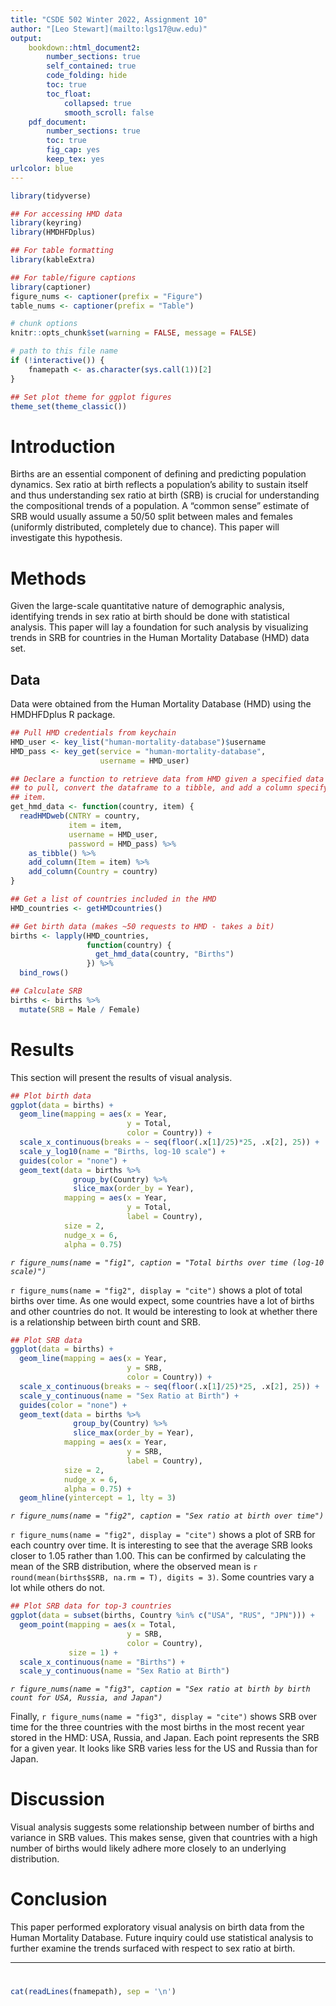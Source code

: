 ```yaml
---
title: "CSDE 502 Winter 2022, Assignment 10"
author: "[Leo Stewart](mailto:lgs17@uw.edu)"
output: 
    bookdown::html_document2:
        number_sections: true
        self_contained: true
        code_folding: hide
        toc: true
        toc_float:
            collapsed: true
            smooth_scroll: false
    pdf_document:
        number_sections: true
        toc: true
        fig_cap: yes
        keep_tex: yes
urlcolor: blue 
---
```


<!--these following settings control width and also make a DIV tag for black outlines for figures-->
<style type="text/css">
.main-container {
  max-width: 2400px !important;
  margin-left: auto;
  margin-right: auto;
}
</style>

<style>
.outline {
   background-color: #000000;
   padding:1px;
   display: inline-block;
}
</style>

```r
library(tidyverse)

## For accessing HMD data
library(keyring)
library(HMDHFDplus)

## For table formatting
library(kableExtra)

## For table/figure captions
library(captioner)
figure_nums <- captioner(prefix = "Figure")
table_nums <- captioner(prefix = "Table")

# chunk options
knitr::opts_chunk$set(warning = FALSE, message = FALSE)

# path to this file name
if (!interactive()) {
    fnamepath <- as.character(sys.call(1))[2]
}

## Set plot theme for ggplot figures
theme_set(theme_classic())
```

# Introduction
Births are an essential component of defining and predicting population dynamics. Sex ratio at birth reflects a population's ability to sustain itself and thus understanding sex ratio at birth (SRB) is crucial for understanding the compositional trends of a population. A "common sense" estimate of SRB would usually assume a 50/50 split between males and females (uniformly distributed, completely due to chance). This paper will investigate this hypothesis.

# Methods
Given the large-scale quantitative nature of demographic analysis, identifying trends in sex ratio at birth should be done with statistical analysis. This paper will lay a foundation for such analysis by visualizing trends in SRB for countries in the Human Mortality Database (HMD) data set.

## Data
Data were obtained from the Human Mortality Database (HMD) using the HMDHFDplus R package.

```r
## Pull HMD credentials from keychain
HMD_user <- key_list("human-mortality-database")$username
HMD_pass <- key_get(service = "human-mortality-database", 
                    username = HMD_user)

## Declare a function to retrieve data from HMD given a specified data item 
## to pull, convert the dataframe to a tibble, and add a column specifying the 
## item.
get_hmd_data <- function(country, item) {
  readHMDweb(CNTRY = country, 
             item = item,
             username = HMD_user, 
             password = HMD_pass) %>%
    as_tibble() %>%
    add_column(Item = item) %>%
    add_column(Country = country)
}

## Get a list of countries included in the HMD
HMD_countries <- getHMDcountries()

## Get birth data (makes ~50 requests to HMD - takes a bit)
births <- lapply(HMD_countries,
                 function(country) {
                   get_hmd_data(country, "Births")
                 }) %>%
  bind_rows()

## Calculate SRB
births <- births %>%
  mutate(SRB = Male / Female)
```

# Results
This section will present the results of visual analysis.

```r
## Plot birth data
ggplot(data = births) +
  geom_line(mapping = aes(x = Year, 
                          y = Total,
                          color = Country)) +
  scale_x_continuous(breaks = ~ seq(floor(.x[1]/25)*25, .x[2], 25)) +
  scale_y_log10(name = "Births, log-10 scale") +
  guides(color = "none") +
  geom_text(data = births %>%
              group_by(Country) %>%
              slice_max(order_by = Year),
            mapping = aes(x = Year, 
                          y = Total,
                          label = Country),
            size = 2,
            nudge_x = 6,
            alpha = 0.75)
```

_`r figure_nums(name = "fig1", caption = "Total births over time (log-10 scale)")`_


`r figure_nums(name = "fig2", display = "cite")` shows a plot of total births over time. As one would expect, some countries have a lot of births and other countries do not. It would be interesting to look at whether there is a relationship between birth count and SRB.

```r
## Plot SRB data
ggplot(data = births) +
  geom_line(mapping = aes(x = Year, 
                          y = SRB,
                          color = Country)) +
  scale_x_continuous(breaks = ~ seq(floor(.x[1]/25)*25, .x[2], 25)) +
  scale_y_continuous(name = "Sex Ratio at Birth") +
  guides(color = "none") +
  geom_text(data = births %>%
              group_by(Country) %>%
              slice_max(order_by = Year),
            mapping = aes(x = Year, 
                          y = SRB,
                          label = Country),
            size = 2,
            nudge_x = 6,
            alpha = 0.75) +
  geom_hline(yintercept = 1, lty = 3)
```

_`r figure_nums(name = "fig2", caption = "Sex ratio at birth over time")`_


`r figure_nums(name = "fig2", display = "cite")` shows a plot of SRB for each country over time. It is interesting to see that the average SRB looks closer to 1.05 rather than 1.00. This can be confirmed by calculating the mean of the SRB distribution, where the observed mean is `r round(mean(births$SRB, na.rm = T), digits = 3)`. Some countries vary a lot while others do not.

```r
## Plot SRB data for top-3 countries
ggplot(data = subset(births, Country %in% c("USA", "RUS", "JPN"))) +
  geom_point(mapping = aes(x = Total, 
                          y = SRB,
                          color = Country),
             size = 1) +
  scale_x_continuous(name = "Births") +
  scale_y_continuous(name = "Sex Ratio at Birth")
```

_`r figure_nums(name = "fig3", caption = "Sex ratio at birth by birth count for USA, Russia, and Japan")`_


Finally, `r figure_nums(name = "fig3", display = "cite")` shows SRB over time for the three countries with the most births in the most recent year stored in the HMD: USA, Russia, and Japan. Each point represents the SRB for a given year. It looks like SRB varies less for the US and Russia than for Japan.

# Discussion
Visual analysis suggests some relationship between number of births and variance in SRB values. This makes sense, given that countries with a high number of births would likely adhere more closely to an underlying distribution.

# Conclusion
This paper performed exploratory visual analysis on birth data from the Human Mortality Database. Future inquiry could use statistical analysis to further examine the trends surfaced with respect to sex ratio at birth.

<hr>

# {-}

```r
cat(readLines(fnamepath), sep = '\n')
```
